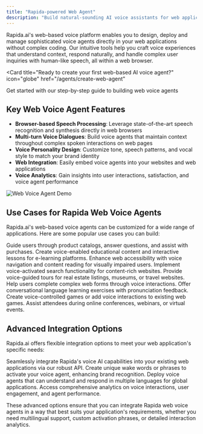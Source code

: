 ```yaml
---
title: "Rapida-powered Web Agent"
description: "Build natural-sounding AI voice assistants for web applications"
---
```


Rapida.ai's web-based voice platform enables you to design, deploy and manage sophisticated voice agents directly in your web applications without complex coding. Our intuitive tools help you craft voice experiences that understand context, respond naturally, and handle complex user inquiries with human-like speech, all within a web browser.

<Card
  title="Ready to create your first web-based AI voice agent?"
  icon="globe"
  href="/agents/create-web-agent"
>
  Get started with our step-by-step guide to building web voice agents
</Card>

## Key Web Voice Agent Features

- **Browser-based Speech Processing**: Leverage state-of-the-art speech recognition and synthesis directly in web browsers
- **Multi-turn Voice Dialogues**: Build voice agents that maintain context throughout complex spoken interactions on web pages
- **Voice Personality Design**: Customize tone, speech patterns, and vocal style to match your brand identity
- **Web Integration**: Easily embed voice agents into your websites and web applications
- **Voice Analytics**: Gain insights into user interactions, satisfaction, and voice agent performance

<Frame>
  <img src="/images/web-app.png" alt="Web Voice Agent Demo" />
</Frame>

## Use Cases for Rapida Web Voice Agents

Rapida.ai's web-based voice agents can be customized for a wide range of applications. Here are some popular use cases you can build:

<CardGroup cols={2}>
  <Card title="Virtual Shopping Assistant" icon="shopping-bag">
    Guide users through product catalogs, answer questions, and assist with
    purchases.
  </Card>
  <Card title="Interactive Learning" icon="book-open">
    Create voice-enabled educational content and interactive lessons for
    e-learning platforms.
  </Card>
  <Card title="Accessibility Support" icon="accessibility">
    Enhance web accessibility with voice navigation and content reading for
    visually impaired users.
  </Card>
  <Card title="Voice Search" icon="search">
    Implement voice-activated search functionality for content-rich websites.
  </Card>
  <Card title="Virtual Tours" icon="map">
    Provide voice-guided tours for real estate listings, museums, or travel
    websites.
  </Card>
  <Card title="Form Filling Assistance" icon="clipboard">
    Help users complete complex web forms through voice interactions.
  </Card>
  <Card title="Language Practice" icon="languages">
    Offer conversational language learning exercises with pronunciation
    feedback.
  </Card>
  <Card title="Web-based Games" icon="gamepad-2">
    Create voice-controlled games or add voice interactions to existing web
    games.
  </Card>
  <Card title="Virtual Event Host" icon="users">
    Assist attendees during online conferences, webinars, or virtual events.
  </Card>
</CardGroup>

## Advanced Integration Options

Rapida.ai offers flexible integration options to meet your web application's specific needs:

<CardGroup cols={2}>
  <Card title="API Integration" icon="webhook">
    Seamlessly integrate Rapida's voice AI capabilities into your existing web
    applications via our robust API.
  </Card>
  <Card title="Custom Wake Words" icon="ear">
    Create unique wake words or phrases to activate your voice agent, enhancing
    brand recognition.
  </Card>
  <Card title="Multi-language Support" icon="globe-2">
    Deploy voice agents that can understand and respond in multiple languages
    for global applications.
  </Card>
  <Card title="Voice Analytics Dashboard" icon="bar-chart-2">
    Access comprehensive analytics on voice interactions, user engagement, and
    agent performance.
  </Card>
</CardGroup>

These advanced options ensure that you can integrate Rapida web voice agents in a way that best suits your application's requirements, whether you need multilingual support, custom activation phrases, or detailed interaction analytics.
